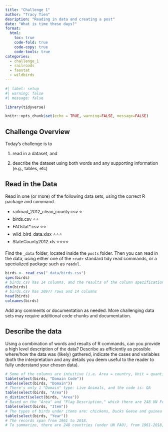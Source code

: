 ```yaml
---
title: "Challenge 1"
author: "Tracy Tien"
desription: "Reading in data and creating a post"
date: "What is time these days?"
format:
  html:
    toc: true
    code-fold: true
    code-copy: true
    code-tools: true
categories:
  - challenge_1
  - railroads
  - faostat
  - wildbirds
---
```


```r
#| label: setup
#| warning: false
#| message: false

library(tidyverse)

knitr::opts_chunk$set(echo = TRUE, warning=FALSE, message=FALSE)
```

## Challenge Overview

Today's challenge is to

1)  read in a dataset, and

2)  describe the dataset using both words and any supporting information (e.g., tables, etc)

## Read in the Data

Read in one (or more) of the following data sets, using the correct R package and command.

-   railroad_2012_clean_county.csv ⭐
-   birds.csv ⭐⭐
-   FAOstat\*.csv ⭐⭐
-   wild_bird_data.xlsx ⭐⭐⭐
-   StateCounty2012.xls ⭐⭐⭐⭐

Find the `_data` folder, located inside the `posts` folder. Then you can read in the data, using either one of the `readr` standard tidy read commands, or a specialized package such as `readxl`.

```r
birds <- read_csv("_data/birds.csv")
spec(birds)
# birds.csv has 14 columns, and the results of the column specifications indicates that the first line of the .csv contains column names.
dim(birds)
# birds.csv has 30977 rows and 14 columns
head(birds)
colnames(birds)
```


Add any comments or documentation as needed. More challenging data sets may require additional code chunks and documentation.

## Describe the data

Using a combination of words and results of R commands, can you provide a high level description of the data? Describe as efficiently as possible where/how the data was (likely) gathered, indicate the cases and variables (both the interpretation and any details you deem useful to the reader to fully understand your chosen data).

```r
# Some of the columns are intuitive (i.e. Area = country, Unit = quantity) but others can be explored further.
table(select(birds, "Domain Code")) 
table(select(birds, "Domain"))
# There's only 1 "Domain" type: Live Animals, and the code is: QA
table(select(birds, "Area"))
n_distinct(select(birds, "Area"))
# Based on the "Area" and "Flag Description," which there are 248 UN Food and Agriculture recognized countries 
table(select(birds, "Item"))
# The types of birds under items are: chickens, Ducks Geese and guinea fowls, pigeons/other birds, turkeys
table(select(birds, "Year"))
# The records span from 1961 to 2018.
# To summarize, there are 248 countries (under UN FAO), from 1961-2018, where "Value" indicates each year's total value for each type of livestock bird (chicken, ducks geese and guinea fowls, pigeons and other birds, turkeys)
```
